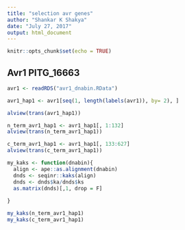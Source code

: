 ```yaml
---
title: "selection avr genes"
author: "Shankar K Shakya"
date: "July 27, 2017"
output: html_document
---
```


```r
knitr::opts_chunk$set(echo = TRUE)
```

## Avr1 PITG_16663

```r

avr1 <- readRDS("avr1_dnabin.RData")

avr1_hap1 <- avr1[seq(1, length(labels(avr1)), by= 2), ]

alview(trans(avr1_hap1))

n_term_avr1_hap1 <- avr1_hap1[, 1:132]
alview(trans(n_term_avr1_hap1))

c_term_avr1_hap1 <- avr1_hap1[, 133:627]
alview(trans(c_term_avr1_hap1))

my_kaks <- function(dnabin){
  align <- ape::as.alignment(dnabin)
  dnds <- seqinr::kaks(align)
  dnds <- dnds$ka/dnds$ks
  as.matrix(dnds)[,1, drop = F]
  
}

my_kaks(n_term_avr1_hap1)
my_kaks(c_term_avr1_hap1)



```
